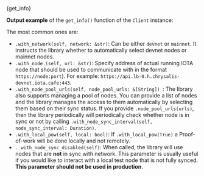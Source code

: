 
<CodeBlock className="language-rust">
    {get_info}
</CodeBlock>

**Output example** of the `get_info()` function of the `Client` instance:

<GetInfoOutput/>

<LoadBalancerHealthChecks/>

<ClientBuilder/>

The most common ones are:

* `.with_network(self, network: &str)`: Can be either `devnet` or `mainnet`. It instructs
the library whether to automatically select devnet nodes or mainnet nodes.
* `.with_node.(self, url: &str)`: Specify address of actual running IOTA node that should be used
to communicate with in the format `https://node:port`). For example: `https://api.lb-0.h.chrysalis-devnet.iota.cafe:443`.
* `.with_node_pool_urls(self, node_pool_urls: &[String]) `: The library also supports managing a pool of
nodes. You can provide a list of nodes and the library manages the access to them automatically by selecting them based
on their sync status. If you provide `.node_pool_urls(urls)`, then the library periodically will periodically check whether node is in sync or
not by calling `.with_node_sync_interval(self, node_sync_interval: Duration)`.
* `.with_local_pow(self, local: bool)`: If `.with_local_pow(True)` a Proof-of-work will be done
locally and not remotely.
* `. with_node_sync_disabled(self)`: When called, the library will use nodes that
are **not** in sync with network. This parameter is usually useful if you would like to interact with a local test node
that is not fully synced. **This parameter should not be used in production**.
